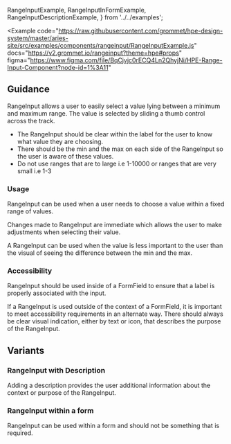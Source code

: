   RangeInputExample,
  RangeInputInFormExample,
  RangeInputDescriptionExample,
} from '../../examples';

<Example
  code="https://raw.githubusercontent.com/grommet/hpe-design-system/master/aries-site/src/examples/components/rangeinput/RangeInputExample.js"
  docs="https://v2.grommet.io/rangeinput?theme=hpe#props"
  figma="https://www.figma.com/file/BqCjvjc0rECQ4Ln2QhyjNi/HPE-Range-Input-Component?node-id=1%3A11"
>
  <RangeInputExample />
</Example>

## Guidance

RangeInput allows a user to easily select a value lying between a minimum and maximum range.
The value is selected by sliding a thumb control across the track.

- The RangeInput should be clear within the label for the user to know what value they are choosing.
- There should be the min and the max on each side of the RangeInput so the user is aware of these values.
- Do not use ranges that are to large i.e 1-10000 or ranges that are very small i.e 1-3

### Usage

RangeInput can be used when a user needs to choose a value within a fixed range of values.

Changes made to RangeInput are immediate which allows the user to make adjustments when
selecting their value.

A RangeInput can be used when the value is less important to the user than the visual of seeing the difference between the min and the max.

### Accessibility

RangeInput should be used inside of a FormField to ensure that a label is properly associated with the input.

If a RangeInput is used outside of the context of a FormField, it is important to meet accessibility requirements in an alternate way. There should always be clear visual indication, either by text or icon, that describes the purpose of the RangeInput.

## Variants

### RangeInput with Description

Adding a description provides the user additional information about the context or purpose of the RangeInput.

<Example code="https://raw.githubusercontent.com/grommet/hpe-design-system/master/aries-site/src/examples/components/rangeinput/RangeInputDescriptionExample">
  <RangeInputDescriptionExample />
</Example>

### RangeInput within a form

RangeInput can be used within a form and should not be something that is required.

<Example code="https://raw.githubusercontent.com/grommet/hpe-design-system/master/aries-site/src/examples/components/rangeinput/RangeInputInFormExample">
  <RangeInputInFormExample />
</Example>
